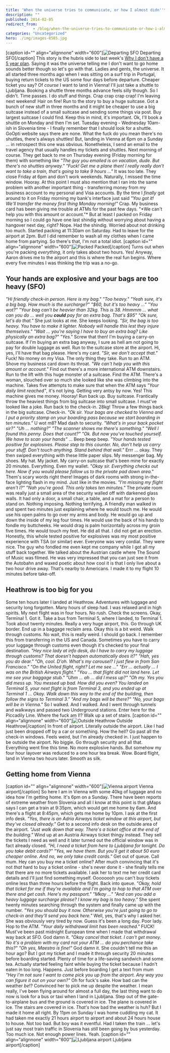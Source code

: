 ```yaml
---
title: 'When the universe tries to communicate, or how I almost didn''t get home'
description: ""
published: 2014-02-05
redirect_from: 
            - /blog/when-the-universe-tries-to-communicate-or-how-i-almost-didnt-get-home/swizec/6511
categories: "Uncategorized"
hero: ./img/images-8585.jpg
---
```

\[caption id=&quot;&quot; align=&quot;alignnone&quot; width=&quot;600&quot;]![Departing SFO](./img/images-8585.jpg "Departing SFO") Departing SFO\[/caption] This story is the hubris side to last week&#x27;s [Why I don&#x27;t have a 5 year plan](http://swizec.com/blog/why-i-dont-have-a-5-year-plan/swizec/6508). Saying it was the universe telling me I don&#x27;t want to go home sounds better though so let&#x27;s go with that. Ladies and gents, the universe. It all started three months ago when I was sitting on a surf trip in Portugal, buying return tickets to the US some four days before departure. Cheaper ticket you say? Of _course_ I want to land in Vienna! I&#x27;ll just take a shuttle to Ljubljana. Booking a shuttle three months advance feels silly though. So I didn&#x27;t. Time passes. I do stuff and things. Crap crap crap crap! I&#x27;m leaving next weekend! Hair on fire! Run to the story to buy a huge suitcase. Got a bunch of new stuff in three months and it might be cheaper to use a big suitcase instead of a small suitcase and sending some things via post. Buy largest suitcase I could find. Keep this in mind, it&#x27;s important. Ok, I&#x27;ll book a shuttle on Monday and then I&#x27;m set. Tuesday evening - Wednesday 10am-ish in Slovenia time - I finally remember that I should look for a shuttle. GoOpti website says there are none. What the fuck do you mean there&#x27;s no shuttles, there&#x27;s always shuttles! But, landing in Vienna at 6pm on a Sunday ... in retrospect this one was obvious. Nonetheless, I send an email to the travel agency that usually handles my tickets and shuttles. Next morning of course. They get back to me on Thursday evening (Friday morning for them) with something like _&quot;The guy you emailed is on vacation, dude. But there&#x27;s no shuttles anyway.&quot;_ _&quot;Fuck! Get me a plane then! I really really don&#x27;t want to take a train, that&#x27;s going to take 9 hours ...&quot;_ It was too late. They close Friday at 6pm and don&#x27;t work weekends. Naturally, I missed the time window. Hooray. At this point I must also mention that I ran into the same problem with another important thing - transferring money from my business account to my personal and Visa accounts. By the time I _finally_ got around to it on Friday morning my bank&#x27;s interface just said _&quot;You got it! We&#x27;ll transfer the money first thing Monday morning!&quot;_ Crap. My business card has been giving me trouble at ATMs for the past few days. &quot;\*We can&#x27;t help you with this amount or account.&quot;\* But at least I packed on Friday morning so I could go have one last shindig without worrying about having a hangover next day, right? Nope. Had the shindig. Worried about not drinking too much. Started packing at 11:30am on Saturday. Had to leave for the airport at 2pm. But! I did remember to wash all my clothes when I came home from partying. So there&#x27;s that, I&#x27;m not a total idiot. \[caption id=&quot;&quot; align=&quot;alignnone&quot; width=&quot;600&quot;]![Packed](./img/images-8586.jpg "Packed") Packed\[/caption] Turns out when you&#x27;re packing _everything_, it only takes about two hours. Yes! Anyway, Aaron drives me to the airport and this is where the real fun begins. Where every five minutes I was thinking the trip was a no-go.

## Your hands are explosive and your bags are too heavy (SFO)

_&quot;Hi friendly check-in person. Here is my bag.&quot;_ _&quot;Too heavy.&quot;_ _&quot;Yeah sure, it&#x27;s a big bag. How much is the surcharge?&quot;_ _&quot;\$60, but it&#x27;s too heavy ...&quot;_ _&quot;You wot?&quot;_ _&quot;Your bag can&#x27;t be heavier than 32kg. This is 38. Hmmmm ... what can you do ... well you **could** pay for an extra bag. That&#x27;s \$95&quot;_ _&quot;Ok sure, let&#x27;s do that.&quot;_ She just looks at me. She keeps looking. _&quot;Sir, the bag is too heavy. You have to make it lighter. Nobody will handle this lest they injure themselves.&quot;_ _&quot;Wait ... you&#x27;re saying I have to buy an extra bag? Like physically an extra bag?&quot;_ _&quot;Yes.&quot;_ Screw that then! I&#x27;m buying a carry-on suitcase. If I&#x27;m buying an extra bag anyway, I sure as hell am not going to pay for double luggage as well. Run to the suitcase store at the airport. Hi, yes, I&#x27;ll have that bag please. Here&#x27;s my card. _&quot;Sir, we don&#x27;t accept that.&quot;_ Fuck! No money on my Visa. The only thing they take. Run to an ATM. Shove my business card down its throat. _&quot;We can&#x27;t help you with this amount or account.&quot;_ Find out there&#x27;s a more international ATM downstairs. Run to the lift with this huge monster of a suitcase. Find the ATM. There&#x27;s a woman, slouched over so much she looked like she was climbing into the machine. Takes five attempts to make sure that when the ATM says _&quot;Your daily limit reached&quot;_, it&#x27;s not lying. Getting very antsy by now. Yes! This machine gives me money. Hooray! Run back up. Buy suitcase. Frantically throw the heaviest things from big suitcase into small suitcase. I must&#x27;ve looked like a joke. Run back to the check-in. 28kg! Throw a few things back in the big suitcase. Check-in. _&quot;Ok sir. Your bags are checked to Vienna and I put a priority stamp on your boarding pass because we start boarding in ten minutes.&quot;_ U wot m8? Mad dash to security. _&quot;What&#x27;s in your back pocket sir?&quot;_ _&quot;Uh ... nothing?&quot;_ _&quot;The scanner shows me there&#x27;s something.&quot;_ _&quot;Well I found this penny. Does that count?&quot;_ _&quot;Ok. But now you&#x27;ve touched yourself. We have to scan your hands&quot;_ ... Beep beep beep. _&quot;Your hands tested positive for explosives. Please step to this counter. No, don&#x27;t help us carry your stuff. Don&#x27;t touch anything. Stand behind that wall.&quot;_ Errr ... okay. They then swiped everything with these little paper slips. My messenger bag. My shoes. My hat. My jacket. My carry-on suitcase that&#x27;s been mine for exactly 20 minutes. Everything. Even my wallet. _&quot;Okay sir. Everything checks out here. Now if you would please follow us to the private pad down area.&quot;_ Them&#x27;s scary words right there! Images of dark rooms with strong in-the-face lighting flash in my mind. Just like in the movies. _&quot;I&#x27;m missing my flight aren&#x27;t I?&quot;_ _&quot;Nah you&#x27;re good. This only takes ten minutes.&quot;_ The private room was really just a small area of the security walled off with darkened glass walls. It had only a door, a small chair, a table, and a mat for a person to stand on. Nothing imposing. Nothing terrifying. A friendly man walked in and spent two minutes just explaining where he would touch me. He would use his open palms to go over my arms and body. He would go up and down the inside of my leg four times. He would use the back of his hands to fondle my buttcheeks. He would drag is palm horizontally across my groin five times. He would touch my feet. He did all that. I did not get an erection. Honestly, this whole tested positive for explosives was my most positive experience with TSA (or similar) ever. Everyone was very cordial. They were nice. The guy who fondled me even kept me company while I got all my stuff back together. We talked about the Austrian castle where The Sound of Music was filmed. He was very impressed that you can just see it from the Autobahn and waxed poetic about how cool it is that I only live about a two hour drive away. That&#x27;s nearby to Americans. I made it to my flight 10 minutes before take-off.

## Heathrow is too big for you

Some ten hours later I landed at Heathrow. Adventures with luggage and security long forgotten. Many hours of sleep had. I was relaxed and in high spirits. My next flight was in four hours. No rush. Check the screens. Okay, Terminal 1. Got it. Take a bus from Terminal 5, where I landed, to Terminal 1. Took about twenty minutes. Really a very huge airport, this. Go through UK border. End up in a baggage reclaim area. Okay this is a bit weird. Walk through customs. No wait, this is really weird. I should go back. I remember this from transferring in the US and Canada. Sometimes you have to carry your luggage through customs even though it&#x27;s checked to your final destination. _&quot;Hey nice lady at info desk, do I have to carry my luggage through customs? That doesn&#x27;t happen automatically does it?&quot;_ _&quot;Hah, yes you do dear.&quot;_ _&quot;Oh, cool. D&#x27;oh. What&#x27;s my carousel? I just flew in from San Francisco.&quot;_ _&quot;On the United flight, right? Let me see ...&quot;_ _&quot;Err ... actually ... I was on the British Airways flight.&quot;_ _&quot;You ... that flight did not land here. Let me see your baggage stub.&quot;_ _&quot;Uhm ... ah ... did I mess up?&quot;_ _&quot;Oh my. Yes you did mess up. You messed up bad. How did you even? You landed on Terminal 5, your next flight is from Terminal 3, and you ended up at Terminal 1 ... Okay. Walk down this way to the end of the building, then follow the signs to Terminal 3.&quot;_ _&quot;And my bags will be there?&quot;_ _&quot;No, your bags will be in Vienna.&quot;_ So I walked. And I walked. And I went through tunnels and walkways and passed two Underground stations. Enter here for the Piccadily Line. Where the fuck am I!? Walk up a set of stairs. \[caption id=&quot;&quot; align=&quot;alignnone&quot; width=&quot;600&quot;]![Outside Heathrow](./img/images-8587.jpg "Outside Heathrow") Outside Heathrow\[/caption] In front of airport. Literally outside the airport. Like I had just been dropped off by a car or something. How the hell? Go past all the check-in windows. Feels weird, but I&#x27;m already checked in. I just happen to be outside the airport. No biggie. Go through security and all that. Everything went fine this time. No more explosive hands. But somehow my four hour layover was reduced to a one hour tea break. Wow. Board flight, land in Vienna two hours later. Smooth as silk.

## Getting home from Vienna

\[caption id=&quot;&quot; align=&quot;alignnone&quot; width=&quot;600&quot;]![Vienna airport](./img/images-8588.jpg "Vienna airport") Vienna airport\[/caption] So here I am in Vienna with some 40kg of luggage and no idea how I&#x27;m getting home. It&#x27;s 6pm on a Sunday. There have been reports of extreme weather from Slovenia and all I know at this point is that gMaps says I can get a train at 9:35pm, which would get me home by 6am. And there&#x27;s a flight at 8:45pm, which gets me home by 10pm. I ask at the first info desk. _&quot;Yes, there is an Adria Airways ticket window at this airport, but they&#x27;ve closed already.&quot;_ Get to a second info desk on the outside area of the airport. _&quot;Just walk down that way. There&#x27;s a ticket office at the end of the building.&quot;_ Wind up at an Austria Airways ticket thingy instead. They sell the tickets I need as well and it later turned out the official window was in fact already closed. _&quot;Hi, I need a ticket from here to Ljubljana for tonight. Do you take debit cards?&quot;_ _&quot;Yes, we have them. But you&#x27;ll get it about 50 euro cheaper online. And no, we only take credit cards.&quot;_ Get out of queue. Call mum. Hey can you buy me a ticket online? After much convincing that it&#x27;s not _that_ hard to buy a ticket online - she&#x27;s never done it - she finally tells me that there are no more tickets available. I ask her to text me her credit card details and I&#x27;ll just find something myself. Oooooooh you can&#x27;t buy tickets online less than three hours before the flight. Back into queue. _&quot;Okay, hold that ticket for me if they&#x27;re available and I&#x27;m going to hop to that ATM over there and get cash. Here&#x27;s my passport.&quot;_ _&quot;Mkay ...&quot;_ _&quot;And can you add a heavy luggage surcharge please? I know my bag is too heavy.&quot;_ She spent twenty minutes searching through the system and finally came up with the number. _&quot;Yes you should buy it now. Otherwise you&#x27;re just going to go to check-in and they&#x27;ll send you back here.&quot;_ Well, yes, that&#x27;s why I asked her. She was obviously very tired by now. Guess it&#x27;s been a long day. Poor lady. Hop to the ATM. _&quot;Your daily withdrawal limit has been reached.&quot;_ FUCK! Must&#x27;ve been past midnight European time when I made that withdrawal way back at SFO. God damn it. _&quot;Okay cancel that ticket. I can&#x27;t get money. No it&#x27;s a problem with my card not your ATM ... do you perchance take this?&quot;_ _&quot;Oh yes, Maestro is fine!&quot;_ God damn it. She couldn&#x27;t tell me this an hour ago? But I got my ticket and I made it through security 20 minutes before boarding started. Plenty of time for a life-saving sandwich and some tea. Actually started feeling faint while buying the ticket because I hadn&#x27;t eaten in too long. Happens. Just before boarding I get a text from mum _&quot;Hey I&#x27;m not sure I want to come pick you up from the airport. Any way you can figure it out on your own?&quot;_ Oh for fuck&#x27;s sake. How bad can the weather _be_!? Convinced her to pick me up despite the weather. I mean really, I&#x27;ve been flying around for almost a full day, the last thing want to do now is look for a bus or taxi when I land in Ljubljana. Step out of the gate-to-airplane bus and the ground is covered in ice. The plane is covered in ice. The stairs are covered in ice. _That&#x27;s_ how bad the weather is huh? But I made it home all right. By 11pm on Sunday I was home cuddling my cat. It had taken me exactly 21 hours airport to airport and about 24 hours house to house. Not too bad. But boy was it eventful. Had I taken the train ... let&#x27;s just say most train traffic in Slovenia has _still_ been going by bus yesterday. Too much ice. Not enough power lines. Yeah. \[caption id=&quot;&quot; align=&quot;alignnone&quot; width=&quot;600&quot;]![Ljubljana airport](./img/images-8589.jpg "Ljubljana airport") Ljubljana airport\[/caption]
